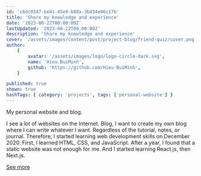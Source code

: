```yaml
---
id: 'c6dc0347-be41-45e9-b88a-3bd34e06c176'
title: 'Share my knowledge and experience'
date: '2023-08-22T00:00:00Z'
lastUpdated: '2023-08-22T00:00:00Z'
description: 'Share my knowledge and experience'
cover: '/assets/images/content/post/project-blog/friend-quiz/cover.png'
author:
    {
        avatar: '/assets/images/logo/logo-circle-dark.svg',
        name: 'Hieu.BuiMinh',
        github: 'https://github.com/Hieu-BuiMinh',
    }

published: true
shown: true
hashTags: { category: 'projects', tags: ['personal-website'] }
---
```


My personal website and blog.

I see a lot of websites on the Internet. Blog, I want to create my own blog where I can write whatever I want. Regardless of the tutorial, notes, or journal. Therefore, I started learning web development skills on December 2020. First, I learned HTML, CSS, and JavaScript. After a year, I found that a static website was not enough for me. And I started learning React.js, then Next.js.

[See more](/about)
